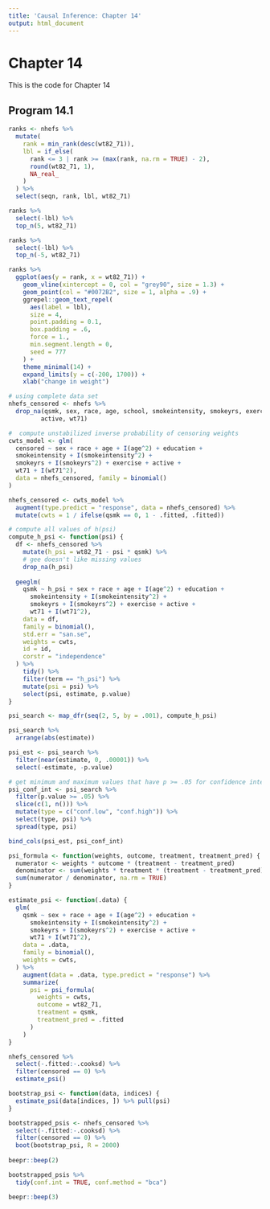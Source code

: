 ```yaml
---
title: 'Causal Inference: Chapter 14'
output: html_document
---
```


# Chapter 14

This is the code for Chapter 14

## Program 14.1

```r
ranks <- nhefs %>% 
  mutate(
    rank = min_rank(desc(wt82_71)), 
    lbl = if_else(
      rank <= 3 | rank >= (max(rank, na.rm = TRUE) - 2),
      round(wt82_71, 1),
      NA_real_
    )
  ) %>% 
  select(seqn, rank, lbl, wt82_71)

ranks %>% 
  select(-lbl) %>% 
  top_n(5, wt82_71)

ranks %>% 
  select(-lbl) %>% 
  top_n(-5, wt82_71)

ranks %>% 
  ggplot(aes(y = rank, x = wt82_71)) +
    geom_vline(xintercept = 0, col = "grey90", size = 1.3) +
    geom_point(col = "#0072B2", size = 1, alpha = .9) +
    ggrepel::geom_text_repel(
      aes(label = lbl), 
      size = 4,
      point.padding = 0.1, 
      box.padding = .6, 
      force = 1.,
      min.segment.length = 0, 
      seed = 777
    ) +
    theme_minimal(14) + 
    expand_limits(y = c(-200, 1700)) +
    xlab("change in weight")
```

```r
# using complete data set
nhefs_censored <- nhefs %>% 
  drop_na(qsmk, sex, race, age, school, smokeintensity, smokeyrs, exercise, 
         active, wt71)

#  compute unstabilized inverse probability of censoring weights
cwts_model <- glm(
  censored ~ sex + race + age + I(age^2) + education + 
  smokeintensity + I(smokeintensity^2) + 
  smokeyrs + I(smokeyrs^2) + exercise + active + 
  wt71 + I(wt71^2), 
  data = nhefs_censored, family = binomial()
)

nhefs_censored <- cwts_model %>% 
  augment(type.predict = "response", data = nhefs_censored) %>% 
  mutate(cwts = 1 / ifelse(qsmk == 0, 1 - .fitted, .fitted))

# compute all values of h(psi)
compute_h_psi <- function(psi) {
  df <- nhefs_censored %>% 
    mutate(h_psi = wt82_71 - psi * qsmk) %>% 
    # gee doesn't like missing values
    drop_na(h_psi)
  
  geeglm(
    qsmk ~ h_psi + sex + race + age + I(age^2) + education + 
      smokeintensity + I(smokeintensity^2) + 
      smokeyrs + I(smokeyrs^2) + exercise + active + 
      wt71 + I(wt71^2), 
    data = df, 
    family = binomial(),
    std.err = "san.se",
    weights = cwts, 
    id = id, 
    corstr = "independence"
  ) %>% 
    tidy() %>% 
    filter(term == "h_psi") %>% 
    mutate(psi = psi) %>% 
    select(psi, estimate, p.value)
}

psi_search <- map_dfr(seq(2, 5, by = .001), compute_h_psi)

psi_search %>% 
  arrange(abs(estimate))

psi_est <- psi_search %>% 
  filter(near(estimate, 0, .00001)) %>% 
  select(-estimate, -p.value)

# get minimum and maximum values that have p >= .05 for confidence intervals
psi_conf_int <- psi_search %>% 
  filter(p.value >= .05) %>% 
  slice(c(1, n())) %>% 
  mutate(type = c("conf.low", "conf.high")) %>% 
  select(type, psi) %>% 
  spread(type, psi)

bind_cols(psi_est, psi_conf_int)
```

```r
psi_formula <- function(weights, outcome, treatment, treatment_pred) {
  numerator <- weights * outcome * (treatment - treatment_pred)
  denominator <- sum(weights * treatment * (treatment - treatment_pred), na.rm = TRUE)
  sum(numerator / denominator, na.rm = TRUE)
}

estimate_psi <- function(.data) {
  glm(
    qsmk ~ sex + race + age + I(age^2) + education + 
      smokeintensity + I(smokeintensity^2) + 
      smokeyrs + I(smokeyrs^2) + exercise + active + 
      wt71 + I(wt71^2), 
    data = .data, 
    family = binomial(),
    weights = cwts, 
  ) %>% 
    augment(data = .data, type.predict = "response") %>% 
    summarize(
      psi = psi_formula(
        weights = cwts, 
        outcome = wt82_71, 
        treatment = qsmk, 
        treatment_pred = .fitted
      )
    )
}

nhefs_censored %>% 
  select(-.fitted:-.cooksd) %>% 
  filter(censored == 0) %>% 
  estimate_psi()

bootstrap_psi <- function(data, indices) {
  estimate_psi(data[indices, ]) %>% pull(psi)
}

bootstrapped_psis <- nhefs_censored %>% 
  select(-.fitted:-.cooksd) %>% 
  filter(censored == 0) %>% 
  boot(bootstrap_psi, R = 2000)
  
beepr::beep(2)

bootstrapped_psis %>% 
  tidy(conf.int = TRUE, conf.method = "bca")

beepr::beep(3)
```

